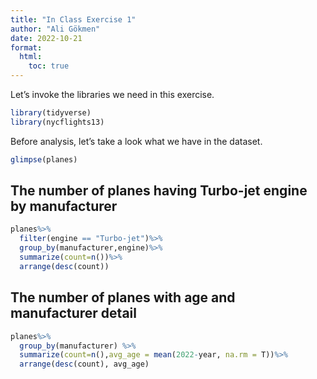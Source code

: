 ```yaml
---
title: "In Class Exercise 1"
author: "Ali Gökmen"
date: 2022-10-21
format: 
  html:
    toc: true
---
```


Let's invoke the libraries we need in this exercise.

```r
library(tidyverse)
library(nycflights13)
```

Before analysis, let's take a look what we have in the dataset.

```r
glimpse(planes)
```
## The number of planes having Turbo-jet engine by manufacturer

```r
planes%>%
  filter(engine == "Turbo-jet")%>%
  group_by(manufacturer,engine)%>%
  summarize(count=n())%>%
  arrange(desc(count))

```

## The number of planes with age and manufacturer detail

```r
planes%>%
  group_by(manufacturer) %>%
  summarize(count=n(),avg_age = mean(2022-year, na.rm = T))%>%
  arrange(desc(count), avg_age)
  
```